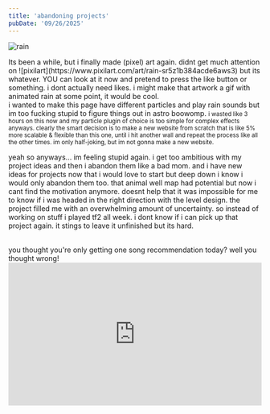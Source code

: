 ```yaml
---
title: 'abandoning projects'
pubDate: '09/26/2025'
---
```

![rain](/images/blog/gwehhh_4k.png)
<div style="height:5px"/>
Its been a while, but i finally made (pixel) art again. didnt get much attention on ![pixilart](https://www.pixilart.com/art/rain-sr5z1b384acde6aws3) but its whatever. YOU can look at it now and pretend to press the like button or something. i dont actually need likes. i might make that artwork a gif with animated rain at some point, it would be cool.
<br/>
i wanted to make this page have different particles and play rain sounds but im too fucking stupid to figure things out in astro boowomp. <small>i wasted like 3 hours on this now and my particle plugin of choice is too simple for complex effects anyways. clearly the smart decision is to make a new website from scratch that is like 5% more scalable & flexible than this one, until i hit another wall and repeat the process like all the other times. im only half-joking, but im not gonna make a new website.</small> 
<br/>

yeah so anyways... im feeling stupid again. i get too ambitious with my project ideas and then i abandon them like a bad mom. and i have new ideas for projects now that i would love to start but deep down i know i would only abandon them too. that animal well map had potential but now i cant find the motivation anymore. doesnt help that it was impossible for me to know if i was headed in the right direction with the level design. the project filled me with an overwhelming amount of uncertainty. so instead of working on stuff i played tf2 all week. i dont know if i can pick up that project again. it stings to leave it unfinished but its hard. 

<br/>
you thought you're only getting one song recommendation today? well you thought wrong!
<span class="flow-center">
	<iframe style="width: 100%; aspect-ratio: 16/9;" src="https://www.youtube.com/embed/LfHm50UJW6U?si=qXC3AY7sIPpcfVKp" title="YouTube video player" frameborder="0" allow="accelerometer; autoplay; clipboard-write; encrypted-media; gyroscope; picture-in-picture; web-share" referrerpolicy="strict-origin-when-cross-origin" allowfullscreen></iframe>
</span>
